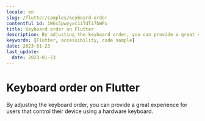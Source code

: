 ```yaml
---
locale: en
slug: /flutter/samples/keyboard-order
contentful_id: 1W6c5pwyyxc1iTdTi7bWPu
title: Keyboard order on Flutter
description: By adjusting the keyboard order, you can provide a great experience for users that control their device using a hardware keyboard.
keywords: [Flutter, accessibility, code sample]
date: 2023-01-23
last_update:
  date: 2023-01-23
---
```


# Keyboard order on Flutter

By adjusting the keyboard order, you can provide a great experience for users that control their device using a hardware keyboard.

<CodeSample id="keyboard-order" locale="en" platform="flutter"/>
